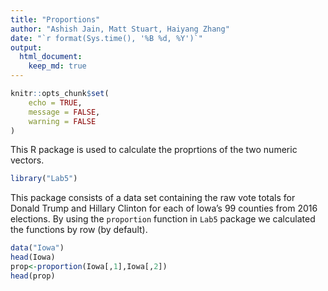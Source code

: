 ```yaml
---
title: "Proportions"
author: "Ashish Jain, Matt Stuart, Haiyang Zhang"
date: "`r format(Sys.time(), '%B %d, %Y')`"
output: 
  html_document:
    keep_md: true
---
```


```r
knitr::opts_chunk$set(
    echo = TRUE,
    message = FALSE,
    warning = FALSE
)
```

This R package is used to calculate the proprtions of the two numeric vectors.

```r
library("Lab5")
```

This package consists of a data set containing the raw vote totals for Donald Trump and Hillary Clinton for each of Iowa's 99 counties from 2016 elections. By using the `proportion` function in `Lab5` package we calculated the functions by row (by default).
```r
data("Iowa")
head(Iowa)
prop<-proportion(Iowa[,1],Iowa[,2])
head(prop)
```
